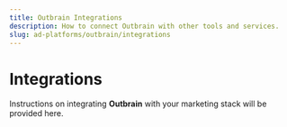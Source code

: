 ```yaml
---
title: Outbrain Integrations
description: How to connect Outbrain with other tools and services.
slug: ad-platforms/outbrain/integrations
---
```


# Integrations

Instructions on integrating **Outbrain** with your marketing stack will be provided here.
